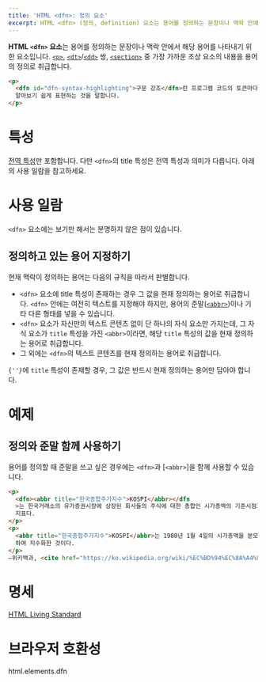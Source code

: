 ```yaml
---
title: 'HTML <dfn>: 정의 요소'
excerpt: HTML <dfn> (정의, definition) 요소는 용어를 정의하는 문장이나 맥락 안에서 해당 용어를 나타내기 위한 요소입니다.
---
```


**HTML `<dfn>` 요소**는 용어를 정의하는 문장이나 맥락 안에서 해당 용어를 나타내기 위한 요소입니다. [`<p>`](./p), [`<dt>`](./dt)/[`<dd>`](./dd) 쌍, [`<section>`](./section) 중 가장 가까운 조상 요소의 내용을 용어의 정의로 취급합니다.

<Demo height={80} />

```html name=demo
<p>
  <dfn id="dfn-syntax-highlighting">구문 강조</dfn>란 프로그램 코드의 토큰마다 종류에 따른 색이나 스타일을 적용해
  알아보기 쉽게 표현하는 것을 말합니다.
</p>
```

# 특성

[전역 특성](/docs/Web/HTML/Global_attributes)만 포함합니다. 다만 `<dfn>`의 <HTMLAttr>title</HTMLAttr> 특성은 전역 특성과 의미가 다릅니다. 아래의 사용 일람을 참고하세요.

# 사용 일람

`<dfn>` 요소에는 보기만 해서는 분명하지 않은 점이 있습니다.

## 정의하고 있는 용어 지정하기

현재 맥락이 정의하는 용어는 다음의 규칙을 따라서 판별합니다.

- `<dfn>` 요소에 <HTMLAttr>title</HTMLAttr> 특성이 존재하는 경우 그 값을 현재 정의하는 용어로 취급합니다. `<dfn>` 안에는 여전히 텍스트를 지정해야 하지만, 용어의 준말([`<abbr>`](./abbr))이나 기타 다른 형태를 넣을 수 있습니다.
- `<dfn>` 요소가 자신만의 텍스트 콘텐츠 없이 단 하나의 자식 요소만 가지는데, 그 자식 요소가 `title` 특성을 가진 `<abbr>`이라면, 해당 `title` 특성의 값을 현재 정의하는 용어로 취급합니다.
- 그 외에는 `<dfn>`의 텍스트 콘텐츠를 현재 정의하는 용어로 취급합니다.

<Callout color="warn" label="참고">
  <code>{'<dfn>'}</code>에 <code>title</code> 특성이 존재할 경우, 그 값은 반드시 현재 정의하는 용어만 담아야 합니다.
</Callout>

# 예제

## 정의와 준말 함께 사용하기

용어를 정의할 때 준말을 쓰고 싶은 경우에는 `<dfn>`과 [`<abbr>`]을 함께 사용할 수 있습니다.

```html name=abbr
<p>
  <dfn><abbr title="한국종합주가지수">KOSPI</abbr></dfn
  >는 한국거래소의 유가증권시장에 상장된 회사들의 주식에 대한 총합인 시가총액의 기준시점과 비교시점을 비교하여 나타낸
  지표다.
</p>
<p>
  <abbr title="한국종합주가지수">KOSPI</abbr>는 1980년 1월 4일의 시가총액을 분모로 하고, 산출시점의 시가총액을 분자로
  하여 지수화한 것이다.
</p>
—위키백과, <cite href="https://ko.wikipedia.org/wiki/%EC%BD%94%EC%8A%A4%ED%94%BC">'코스피'</cite>
```

<LiveExample name="abbr" height={120} />

# 명세

[HTML Living Standard](https://html.spec.whatwg.org/multipage/semantics.html#the-dfn-element)

# 브라우저 호환성

<BrowserCompat>html.elements.dfn</BrowserCompat>
